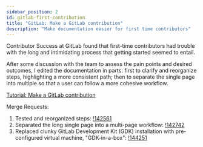 ```yaml
---
sidebar_position: 2
id: gitlab-first-contribution
title: "GitLab: Make a GitLab contribution"
description: "Make documentation easier for first time contributors"
---
```


Contributor Success at GitLab found that first-time contributors had trouble with the long and intimidating process that getting started seemed to entail.

After some discussion with the team to assess the pain points and desired outcomes, I edited the documentation in parts: first to clarify and reorganize steps, highlighting a more consistent path; then to separate the single page into multiple so that a user can follow a more cohesive workflow.

[Tutorial: Make a GitLab contribution](https://docs.gitlab.com/ee/development/contributing/first_contribution/index.html)

Merge Requests:

1. Tested and reorganized steps: [!142561](https://gitlab.com/gitlab-org/gitlab/-/merge_requests/142561/diffs?pin=678b0a97df43bcba1578a48f960a7e76e95111dc#diff-content-678b0a97df43bcba1578a48f960a7e76e95111dc)
1. Separated the long single page into a multi-page workflow: [!142742](https://gitlab.com/gitlab-org/gitlab/-/merge_requests/142742/diffs)
1. Replaced clunky GitLab Development Kit (GDK) installation with pre-configured virtual machine, "GDK-in-a-box": [!144251](https://gitlab.com/gitlab-org/gitlab/-/merge_requests/144251/diffs)
